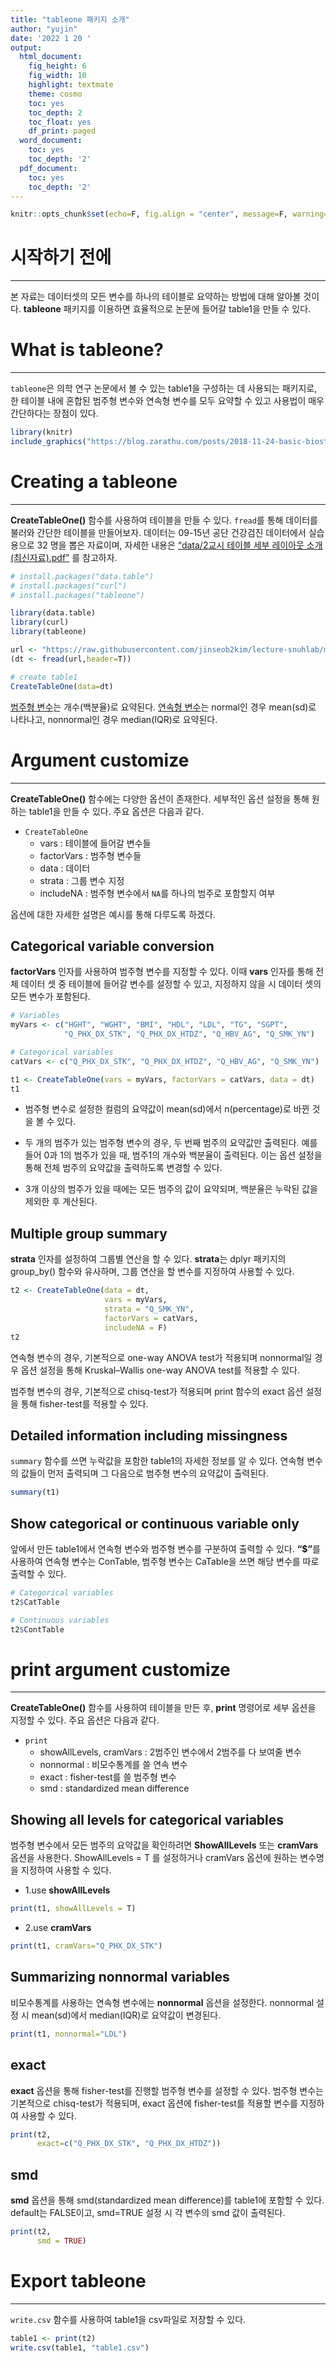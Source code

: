 ```yaml
---
title: "tableone 패키지 소개"
author: "yujin"
date: '2022 1 20 '
output:
  html_document:
    fig_height: 6
    fig_width: 10
    highlight: textmate
    theme: cosmo
    toc: yes
    toc_depth: 2
    toc_float: yes
    df_print: paged
  word_document:
    toc: yes
    toc_depth: '2'
  pdf_document:
    toc: yes
    toc_depth: '2'
---
```



```r
knitr::opts_chunk$set(echo=F, fig.align = "center", message=F, warning=F)
```

# 시작하기 전에
___

본 자료는 데이터셋의 모든 변수를 하나의 테이블로 요약하는 방법에 대해 알아볼 것이다. **tableone** 패키지를 이용하면 효율적으로 논문에 들어갈 table1을 만들 수 있다. 

# What is tableone?
___

`tableone`은 의학 연구 논문에서 볼 수 있는 table1을 구성하는 데 사용되는 패키지로, 한 테이블 내에 혼합된 범주형 변수와 연속형 변수를 모두 요약할 수 있고 사용법이 매우 간단하다는 장점이 있다.

```r
library(knitr)
include_graphics("https://blog.zarathu.com/posts/2018-11-24-basic-biostatistics/table1.jpg")
```

# Creating a tableone
___

**CreateTableOne()** 함수를 사용하여 테이블을 만들 수 있다. `fread`를 통해 데이터를 불러와 간단한 테이블을 만들어보자. 데이터는 09-15년 공단 건강검진 데이터에서 실습용으로 32 명을 뽑은 자료이며, 자세한 내용은  ["data/2교시 테이블 세부 레이아웃 소개(최신자료).pdf"](https://github.com/jinseob2kim/lecture-snuhlab/raw/master/data/2%EA%B5%90%EC%8B%9C%20%ED%85%8C%EC%9D%B4%EB%B8%94%20%EC%84%B8%EB%B6%80%20%EB%A0%88%EC%9D%B4%EC%95%84%EC%9B%83%20%EC%86%8C%EA%B0%9C(%EC%B5%9C%EC%8B%A0%EC%9E%90%EB%A3%8C).pdf) 를 참고하자.

```r
# install.packages("data.table")
# install.packages("curl")
# install.packages("tableone")

library(data.table)
library(curl)
library(tableone)
```

```r
url <- "https://raw.githubusercontent.com/jinseob2kim/lecture-snuhlab/master/data/example_g1e.csv"
(dt <- fread(url,header=T))
```

```r
# create table1
CreateTableOne(data=dt)
```

<u>범주형 변수</u>는 개수(백분율)로 요약된다. <u>연속형 변수</u>는 normal인 경우 mean(sd)로 나타나고, nonnormal인 경우 median(IQR)로 요약된다.

# Argument customize
___

**CreateTableOne()** 함수에는 다양한 옵션이 존재한다. 세부적인 옵션 설정을 통해 원하는 table1을 만들 수 있다. 주요 옵션은 다음과 같다.

- `CreateTableOne`
  - vars : 테이블에 들어갈 변수들
  - factorVars : 범주형 변수들
  - data : 데이터
  - strata : 그룹 변수 지정
  - includeNA : 범주형 변수에서 `NA`를 하나의 범주로 포함할지 여부
  
옵션에 대한 자세한 설명은 예시를 통해 다루도록 하겠다.

## Categorical variable conversion

**factorVars** 인자를 사용하여 범주형 변수를 지정할 수 있다. 이때 **vars** 인자를 통해 전체 데이터 셋 중 테이블에 들어갈 변수를 설정할 수 있고, 지정하지 않을 시 데이터 셋의 모든 변수가 포함된다.

```r
# Variables
myVars <- c("HGHT", "WGHT", "BMI", "HDL", "LDL", "TG", "SGPT", 
            "Q_PHX_DX_STK", "Q_PHX_DX_HTDZ", "Q_HBV_AG", "Q_SMK_YN")

# Categorical variables
catVars <- c("Q_PHX_DX_STK", "Q_PHX_DX_HTDZ", "Q_HBV_AG", "Q_SMK_YN")

t1 <- CreateTableOne(vars = myVars, factorVars = catVars, data = dt)
t1
```

- 범주형 변수로 설정한 컬럼의 요약값이 mean(sd)에서 n(percentage)로 바뀐 것을 볼 수 있다.

- 두 개의 범주가 있는 범주형 변수의 경우, 두 번째 범주의 요약값만 출력된다. 예를 들어 0과 1의 범주가 있을 때, 범주1의 개수와 백분율이 출력된다. 이는 옵션 설정을 통해 전체 범주의 요약값을 출력하도록 변경할 수 있다.

- 3개 이상의 범주가 있을 때에는 모든 범주의 값이 요약되며, 백분율은 누락된 값을 제외한 후 계산된다.



## Multiple group summary 

**strata** 인자를 설정하여 그룹별 연산을 할 수 있다. **strata**는 dplyr 패키지의 group_by() 함수와 유사하며, 그룹 연산을 할 변수를 지정하여 사용할 수 있다.

```r
t2 <- CreateTableOne(data = dt,
                     vars = myVars,
                     strata = "Q_SMK_YN",
                     factorVars = catVars,
                     includeNA = F)
t2
```

연속형 변수의 경우, 기본적으로 one-way ANOVA test가 적용되며 nonnormal일 경우 옵션 설정을 통해 Kruskal–Wallis one-way ANOVA test를 적용할 수 있다.

범주형 변수의 경우, 기본적으로 chisq-test가 적용되며 print 함수의 exact 옵션 설정을 통해 fisher-test를 적용할 수 있다.

## Detailed information including missingness

`summary` 함수를 쓰면 누락값을 포함한 table1의 자세한 정보를 알 수 있다. 연속형 변수의 값들이 먼저 출력되며 그 다음으로 범주형 변수의 요약값이 출력된다.

```r
summary(t1)
```

## Show categorical or continuous variable only

앞에서 만든 table1에서 연속형 변수와 범주형 변수를 구분하여 출력할 수 있다. **"$"**를 사용하여 연속형 변수는 ConTable, 범주형 변수는 CaTable을 쓰면 해당 변수를 따로 출력할 수 있다.

```r
# Categorical variables
t2$CatTable
```

``` r
# Continuous variables
t2$ContTable
```



# print argument customize
___

**CreateTableOne()** 함수를 사용하여 테이블을 만든 후, **print** 명령어로 세부 옵션을 지정할 수 있다. 주요 옵션은 다음과 같다.

- `print`
  - showAllLevels, cramVars : 2범주인 변수에서 2범주를 다 보여줄 변수
  - nonnormal : 비모수통계를 쓸 연속 변수
  - exact : fisher-test를 쓸 범주형 변수
  - smd : standardized mean difference


## Showing all levels for categorical variables 

범주형 변수에서 모든 범주의 요약값을 확인하려면 **ShowAllLevels** 또는 **cramVars** 옵션을 사용한다. ShowAllLevels = T 를 설정하거나 cramVars 옵션에 원하는 변수명을 지정하여 사용할 수 있다.

- 1.use **showAllLevels**

```r
print(t1, showAllLevels = T)
```

- 2.use **cramVars**

```r
print(t1, cramVars="Q_PHX_DX_STK")
```


## Summarizing nonnormal variables

비모수통계를 사용하는 연속형 변수에는 **nonnormal** 옵션을 설정한다. nonnormal 설정 시 mean(sd)에서 median(IQR)로 요약값이 변경된다.

```r
print(t1, nonnormal="LDL")
```


## exact

**exact** 옵션을 통해 fisher-test를 진행할 범주형 변수를 설정할 수 있다. 범주형 변수는 기본적으로 chisq-test가 적용되며, exact 옵션에 fisher-test를 적용할 변수를 지정하여 사용할 수 있다.

```r
print(t2,
      exact=c("Q_PHX_DX_STK", "Q_PHX_DX_HTDZ"))
```


## smd

**smd** 옵션을 통해 smd(standardized mean difference)를 table1에 포함할 수 있다. default는 FALSE이고, smd=TRUE 설정 시 각 변수의 smd 값이 출력된다.

```r
print(t2,
      smd = TRUE)
```
  
  
# Export tableone
___

`write.csv` 함수를 사용하여 table1을 csv파일로 저장할 수 있다.

```r
table1 <- print(t2)
write.csv(table1, "table1.csv")
```

